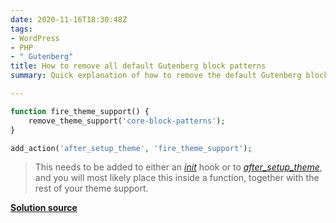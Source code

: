 ```yaml
---
date: 2020-11-16T18:30:48Z
tags:
- WordPress
- PHP
- " Gutenberg"
title: How to remove all default Gutenberg block patterns
summary: Quick explanation of how to remove the default Gutenberg block patterns.

---
```

```php
function fire_theme_support() {
	remove_theme_support('core-block-patterns');
}

add_action('after_setup_theme', 'fire_theme_support');
```

> This needs to be added to either an [_init_](https://developer.wordpress.org/reference/hooks/init/) hook or to [_after_setup_theme_](https://developer.wordpress.org/reference/hooks/after_setup_theme/), and you will most likely place this inside a function, together with the rest of your theme support.

[**Solution source**](https://fullsiteediting.com/lessons/block-patterns-tips/)